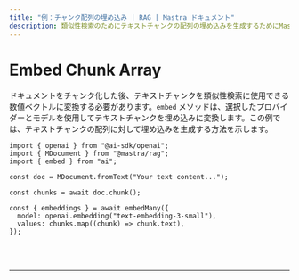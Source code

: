 ```yaml
---
title: "例：チャンク配列の埋め込み | RAG | Mastra ドキュメント"
description: 類似性検索のためにテキストチャンクの配列の埋め込みを生成するためにMastraを使用する例。
---
```



# Embed Chunk Array

ドキュメントをチャンク化した後、テキストチャンクを類似性検索に使用できる数値ベクトルに変換する必要があります。`embed` メソッドは、選択したプロバイダーとモデルを使用してテキストチャンクを埋め込みに変換します。この例では、テキストチャンクの配列に対して埋め込みを生成する方法を示します。

```tsx copy
import { openai } from "@ai-sdk/openai";
import { MDocument } from "@mastra/rag";
import { embed } from "ai";

const doc = MDocument.fromText("Your text content...");

const chunks = await doc.chunk();

const { embeddings } = await embedMany({
  model: openai.embedding("text-embedding-3-small"),
  values: chunks.map((chunk) => chunk.text),
});
```

<br />
<br />
<hr className="dark:border-[#404040] border-gray-300" />
<br />
<br />
<GithubLink
  link={
    "https://github.com/mastra-ai/mastra/blob/main/examples/basics/rag/embed-chunk-array"
  }
/>
